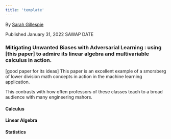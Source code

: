 ```yaml
---
title: 'template'
---
```

By [Sarah Gillespie](https://www.linkedin.com/in/sarahg4567/)
 
Published January 31, 2022 SAWAP DATE


### Mitigating Unwanted Biases with Adversarial Learning : using [this paper] to admire its linear algebra and multivariable calculus in action.

[good paper for its ideas]
This paper is an excellent example of a smorsberg of lower division math concepts in action in the machine learning application.

This contrasts with how often professors of these classes teach to a broad audience with many engineering mahors.

#### Calculus



#### Linear Algebra



#### Statistics


<br>
